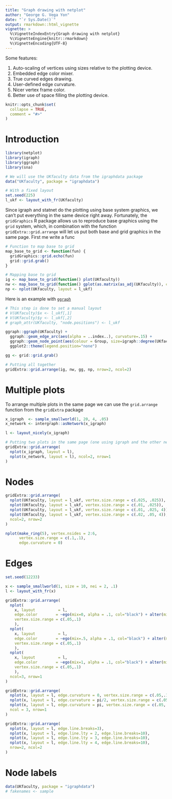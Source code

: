 ```yaml
---
title: "Graph drawing with netplot"
author: "George G. Vega Yon"
date: "`r Sys.Date()`"
output: rmarkdown::html_vignette
vignette: >
  %\VignetteIndexEntry{Graph drawing with netplot}
  %\VignetteEngine{knitr::rmarkdown}
  %\VignetteEncoding{UTF-8}
---
```


Some features:

1.  Auto-scaling of vertices using sizes relative to the plotting device.
2.  Embedded edge color mixer.
3.  True curved edges drawing.
4.  User-defined edge curvature.
5.  Nicer vertex frame color.
6.  Better use of space filling the plotting device.


```r
knitr::opts_chunk$set(
  collapse = TRUE,
  comment = "#>"
)
```

# Introduction

```r
library(netplot)
library(igraph)
library(ggraph)
library(sna)

# We will use the UKfaculty data from the igraphdata package
data("UKfaculty", package = "igraphdata")

# With a fixed layout
set.seed(225)
l_ukf <- layout_with_fr(UKfaculty)
```

Since igraph and statnet do the plotting using base system graphics, we can't put everything in the same device right away. Fortunately, the `gridGraphics` R package allows us to reproduce base graphics using the `grid` system, which, in combination with the function `gridExtra::grid.arrange` will let us put both base and grid graphics in the same page. First me write a func

```r
# Function to map base to grid
map_base_to_grid <- function(fun) {
  gridGraphics::grid.echo(fun)
  grid::grid.grab()
}
```


```r
# Mapping base to grid
ig <- map_base_to_grid(function() plot(UKfaculty))
nw <- map_base_to_grid(function() gplot(as.matrix(as_adj(UKfaculty)), coord = l_ukf))
np <- nplot(UKfaculty, layout = l_ukf)
```

Here is an example with [`ggraph`](https://cran.r-project.org/package=ggraph)

```r
# This step is done to set a manual layout
# V(UKfaculty)$x <- l_ukf[,1]
# V(UKfaculty)$y <- l_ukf[,2]
# graph_attr(UKfaculty, "node.positions") <- l_ukf

ggraph::ggraph(UKfaculty) +
  ggraph::geom_edge_arc(aes(alpha = ..index..), curvature=.15) +
  ggraph::geom_node_point(aes(colour = Group, size=igraph::degree(UKfaculty))) +
  ggplot2::theme(legend.position="none")

gg <- grid::grid.grab()
```


```r
# Putting all together
gridExtra::grid.arrange(ig, nw, gg, np, nrow=2, ncol=2)
```


# Multiple plots

To arrange multiple plots in the same page we can use the `grid.arrange` function from the `gridExtra` package

```r
x_igraph  <- sample_smallworld(1, 20, 4, .05)
x_network <- intergraph::asNetwork(x_igraph)

l <- layout_nicely(x_igraph)

# Putting two plots in the same page (one using igraph and the other network)
gridExtra::grid.arrange(
  nplot(x_igraph, layout = l),
  nplot(x_network, layout = l), ncol=2, nrow=1
)
```


# Nodes

```r

gridExtra::grid.arrange(
  nplot(UKfaculty, layout = l_ukf, vertex.size.range = c(.025, .025)),
  nplot(UKfaculty, layout = l_ukf, vertex.size.range = c(.01, .025)),
  nplot(UKfaculty, layout = l_ukf, vertex.size.range = c(.01, .025, 4)),
  nplot(UKfaculty, layout = l_ukf, vertex.size.range = c(.02, .05, 4)),
  ncol=2, nrow=2
)


```

```r
nplot(make_ring(5), vertex.nsides = 2:6,
      vertex.size.range = c(.1,.1),
      edge.curvature = 0)
```

# Edges

```r
set.seed(12233)

x <- sample_smallworld(1, size = 10, nei = 2, .1)
l <- layout_with_fr(x)
```


```r

gridExtra::grid.arrange(
  nplot(
    x, layout          = l,
    edge.color        = ~ego(mix=0, alpha = .1, col="black") + alter(mix=1),
    vertex.size.range = c(.05,.1)
    ),
  nplot(
    x, layout          = l,
    edge.color        = ~ego(mix=.5, alpha = .1, col="black") + alter(mix=.5),
    vertex.size.range = c(.05,.1)
    ),
  nplot(
    x, layout          = l,
    edge.color        = ~ego(mix=1, alpha = .1, col="black") + alter(mix=0),
    vertex.size.range = c(.05,.1)
    ),
  ncol=3, nrow=1
)

```

```r
gridExtra::grid.arrange(
  nplot(x, layout = l, edge.curvature = 0, vertex.size.range = c(.05,.1)),
  nplot(x, layout = l, edge.curvature = pi/2, vertex.size.range = c(.05,.1)),
  nplot(x, layout = l, edge.curvature = pi, vertex.size.range = c(.05,.1)),
  ncol = 3, nrow=1
)
```

```r
gridExtra::grid.arrange(
  nplot(x, layout = l, edge.line.breaks=3),
  nplot(x, layout = l, edge.line.lty = 2, edge.line.breaks=10),
  nplot(x, layout = l, edge.line.lty = 3, edge.line.breaks=10),
  nplot(x, layout = l, edge.line.lty = 4, edge.line.breaks=10),
  nrow=2, ncol=2
)
```

# Node labels

```r
data(UKfaculty, package = "igraphdata")
# fakenames <- sample
```

